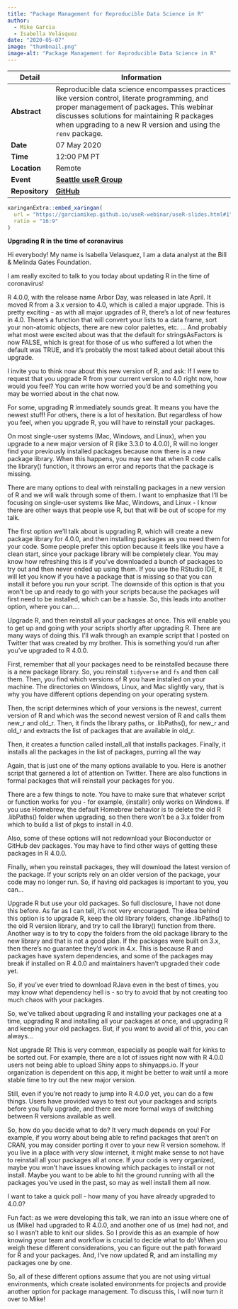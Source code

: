 ```yaml
---
title: "Package Management for Reproducible Data Science in R"
author:
  - Mike Garcia
  - Isabella Velásquez
date: "2020-05-07"
image: "thumbnail.png"
image-alt: "Package Management for Reproducible Data Science in R"
---
```


| **Detail**     | **Information**                                                                                                                                                                                                                                   |
|----------------|---------------------------------------------------------------------------------------------------------------------------------------------------------------------------------------------------------------------------------------------------|
| **Abstract**   | Reproducible data science encompasses practices like version control, literate programming, and proper management of packages. This webinar discusses solutions for maintaining R packages when upgrading to a new R version and using the `renv` package. |
| **Date**       | 07 May 2020                                                                                                                                                                                                                                        |
| **Time**       | 12:00 PM PT                                                                                                                                                                                                                                        |
| **Location**   | Remote                                                                                                                                                                                                                                             |
| **Event**      | [**Seattle useR Group**](https://www.meetup.com/Seattle-useR/events/270353523/)                                                                                                                                                                     |
| **Repository** | [**GitHub**](https://github.com/garciamikep/useR-webinar)                                                                                                                                                                                                                                 |

```r
xaringanExtra::embed_xaringan(
  url = "https://garciamikep.github.io/useR-webinar/useR-slides.html#1",
  ratio = "16:9"
)
```

**Upgrading R in the time of coronavirus**

Hi everybody! My name is Isabella Velasquez, I am a data analyst at the Bill & Melinda Gates Foundation.

I am really excited to talk to you today about updating R in the time of coronavirus!

R 4.0.0, with the release name Arbor Day, was released in late April. It moved R from a 3.x version to 4.0, which is called a major upgrade. This is pretty exciting - as with all major upgrades of R, there's a lot of new features in 4.0. There’s a function that will convert your lists to a data frame, sort your non-atomic objects, there are new color palettes, etc.
...
And probably what most were excited about was that the default for stringsAsFactors is now FALSE, which is great for those of us who suffered a lot when the default was TRUE, and it’s probably the most talked about detail about this upgrade.

I invite you to think now about this new version of R, and ask: If I were to request that you upgrade R from your current version to 4.0 right now, how would you feel? You can write how worried you’d be and something you may be worried about in the chat now.

For some, upgrading R immediately sounds great. It means you have the newest stuff! For others, there is a lot of hesitation. But regardless of how you feel, when you upgrade R, you will have to reinstall your packages.

On most single-user systems (Mac, Windows, and Linux), when you upgrade to a new major version of R (like 3.3.0 to 4.0.0), R will no longer find your previously installed packages because now there is a new package library. When this happens, you may see that when R code calls the library() function, it throws an error and reports that the package is missing. 

There are many options to deal with reinstalling packages in a new version of R and we will walk through some of them. I want to emphasize that I’ll be focusing on single-user systems like Mac, Windows, and Linux - I know there are other ways that people use R, but that will be out of scope for my talk.

The first option we’ll talk about is upgrading R, which will create a new package library for 4.0.0, and then installing packages as you need them for your code. Some people prefer this option because it feels like you have a clean start, since your package library will be completely clear. You may know how refreshing this is if you’ve downloaded a bunch of packages to try out and then never ended up using them. If you use the RStudio IDE, it will let you know if you have a package that is missing so that you can install it before you run your script. The downside of this option is that you won’t be up and ready to go with your scripts because the packages will first need to be installed, which can be a hassle. So, this leads into another option, where you can….

Upgrade R, and then reinstall all your packages at once. This will enable you to get up and going with your scripts shortly after upgrading R. There are many ways of doing this. I’ll walk through an example script that I posted on Twitter that was created by my brother. This is something you’d run after you’ve upgraded to R 4.0.0.

First, remember that all your packages need to be reinstalled because there is a new package library. So, you reinstall `tidyverse` and `fs` and then call them.
Then, you find which versions of R you have installed on your machine. The directories on Windows, Linux, and Mac slightly vary, that is why you have different options depending on your operating system.

Then, the script determines which of your versions is the newest, current version of R and which was the second newest version of R and calls them new_r and old_r.
Then, it finds the library paths, or .libPaths(), for new_r and old_r and extracts the list of packages that are available in old_r.

Then, it creates a function called install_all that installs packages.
Finally, it installs all the packages in the list of packages, purring all the way

Again, that is just one of the many options available to you. Here is another script that garnered a lot of attention on Twitter. There are also functions in formal packages that will reinstall your packages for you.

There are a few things to note. You have to make sure that whatever script or function works for you - for example, {installr} only works on Windows. If you use Homebrew, the default Homebrew behavior is to delete the old R .libPaths() folder when upgrading, so then there won’t be a 3.x folder from which to build a list of pkgs to install in 4.0.

Also, some of these options will not redownload your Bioconductor or GitHub dev packages. You may have to find other ways of getting these packages in R 4.0.0.

Finally, when you reinstall packages, they will download the latest version of the package. If your scripts rely on an older version of the package, your code may no longer run. So, if having old packages is important to you, you can…

Upgrade R but use your old packages. So full disclosure, I have not done this before. As far as I can tell, it’s not very encouraged. The idea behind this option is to upgrade R, keep the old library folders, change .libPaths() to the old R version library, and try to call the library() function from there. Another way is to try to copy the folders from the old package library to the new library and that is not a good plan. If the packages were built on 3.x, then there’s no guarantee they’d work in 4.x. This is because R and packages have  system dependencies, and some of the packages may break if installed on R 4.0.0 and maintainers haven't upgraded their code yet.

So, if you’ve ever tried to download RJava even in the best of times, you may know what dependency hell is - so try to avoid that by not creating too much chaos with your packages. 

So, we’ve talked about upgrading R and installing your packages one at a time, upgrading R and installing all your packages at once, and upgrading R and keeping your old packages. But, if you want to avoid all of this, you can always...

Not upgrade R! This is very common, especially as people wait for kinks to be sorted out. For example, there are a lot of issues right now with R 4.0.0 users not being able to upload Shiny apps to shinyapps.io. If your organization is dependent on this app, it might be better to wait until a more stable time to try out the new major version.

Still, even if you’re not ready to jump into R 4.0.0 yet, you can do a few things. Users have provided ways to test out your packages and scripts before you fully upgrade, and there are more formal ways of switching between R versions available as well.

So, how do you decide what to do? It very much depends on you!  For example, if you worry about being able to refind packages that aren’t on CRAN, you may consider porting it over to your new R version somehow. If you live in a place with very slow internet, it might make sense to not have to reinstall all your packages all at once. If your code is very organized, maybe you won’t have issues knowing which packages to install or not install. Maybe you want to be able to hit the ground running with all the packages you’ve used in the past, so may as well install them all now. 

I want to take a quick poll - how many of you have already upgraded to 4.0.0?

Fun fact: as we were developing this talk, we ran into an issue where one of us (Mike) had upgraded to R 4.0.0, and another one of us (me) had not, and so I wasn’t able to knit our slides. So I provide this as an example of how knowing your team and workflow is crucial to decide what to do! When you weigh these different considerations, you can figure out the path forward for R and your packages. And, I’ve now updated R, and am installing my packages one by one.

So, all of these different options assume that you are not using virtual environments, which create isolated environments for projects and provide another option for package management. To discuss this, I will now turn it over to Mike!
